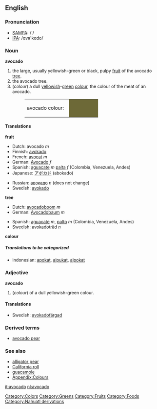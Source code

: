 {{wikipedia}}
==English==

===Pronunciation===
*[[w:SAMPA|SAMPA]]: /'/
*[[w:IPA|IPA]]: /ɑvə'kɑdo/

===Noun===
'''avocado'''
#<!--DefA-->the large, usually yellowish-green or black, pulpy [[fruit]] of the avocado [[tree]].
#<!--DefB-->the avocado tree.
#<!--DefC-->(''colour'') a dull [[yellow]]ish-[[green]] [[color|colour]], the colour of the meat of an avocado.
#:<table><tr><td>avocado colour: &nbsp;</td><td bgcolor="#6D6937" width="80">&nbsp; </td></tr></table>

==== Translations ====
<!--DefA-->'''fruit'''
{{top}}
*Dutch: avocado ''m''
*Finnish: [[avokado]]
*French: [[avocat]] ''m''
*German: [[Avocado]] ''f''
*Spanish: [[aguacate]] ''m'' [[palta]] ''f'' (Colombia, Venezuela, Andes)
*Japanese: [[アボカド]] (abokado)
{{mid}}
*Russian: [[авокадо]] ''n'' (does not change)
*Swedish: [[avokado]]
{{bottom}}

<!--DefB-->'''tree'''
{{top}}
*Dutch: [[avocadoboom]] ''m''
*German: [[Avocadobaum]] ''m''
{{mid}}
*Spanish: [[aguacate]] ''m'', [[palto]] ''m'' (Colombia, Venezuela, Andes)
*Swedish: [[avokadoträd]] ''n''
{{bottom}}

<!--DefC-->'''colour'''
{{top}}
{{mid}}
{{bottom}}

=====Translations to be categorized=====
{{checktrans}}
<!--Remove this section once all of the translations below have been moved into the tables above.-->
*Indonesian: [[apokat]], [[alpukat]], [[alpokat]]

===Adjective===
'''avocado'''
#<!--DefD-->(''colour'') of a dull yellowish-green colour.

====Translations====
{{top}}
{{mid}}
*Swedish: [[avokadofärgad]]
{{bottom}}

===Derived terms===
*[[avocado pear]]

===See also===
*[[alligator pear]]
*[[California roll]]
*[[guacamole]]
*[[Wiktionary_Appendix:Colours|Appendix:Colours]]

[[Category:Colors]]
[[Category:Greens]]
[[Category:Fruits]]
[[Category:Foods]]
[[Category:Nahuatl derivations]]

[[it:avocado]]
[[nl:avocado]]